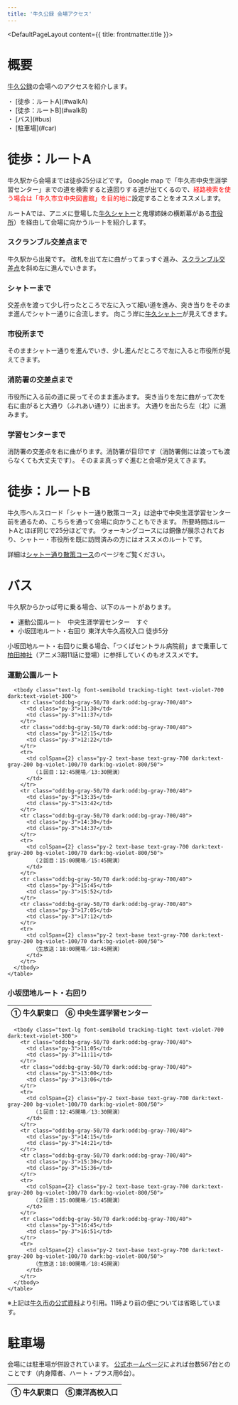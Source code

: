 ```yaml
---
title: '牛久公録 会場アクセス'
---
```


<DefaultPageLayout content={{ title: frontmatter.title }}>
<Prose>

# 概要
[牛久公録](/lovelive/public_recording)の会場へのアクセスを紹介します。


<div class="border border-gray-300 dark:border-gray-900 rounded-md bg-white dark:bg-gray-700 shadow-sm">
<div class="ml-2 space-y-1">
  <div class="flex items-start">
    <span class="text-gray-500 mr-1">・</span>
    <span>[徒歩：ルートA](#walkA)</span>
  </div>
  <div class="flex items-start">
    <span class="text-gray-500 mr-1">・</span>
    <span>[徒歩：ルートB](#walkB)</span>
  </div>
  <div class="flex items-start">
    <span class="text-gray-500 mr-1">・</span>
    <span>[バス](#bus)</span>
  </div>
  <div class="flex items-start">
    <span class="text-gray-500 mr-1">・</span>
    <span>[駐車場](#car)</span>
  </div>
</div>
</div>   

# 徒歩：ルートA <span id="walkA" />

牛久駅から会場までは徒歩25分ほどです。
Google map で「牛久市中央生涯学習センター」までの道を検索すると遠回りする道が出てくるので、<span style="color: red;">経路検索を使う場合は「牛久市立中央図書館」を目的地に</span>設定することをオススメします。

ルートAでは、アニメに登場した[牛久シャトー](/spot_note/chateau)と鬼塚姉妹の横断幕がある[市役所](/spot_note/city_hall)）を経由して会場に向かうルートを紹介します。

### スクランブル交差点まで
牛久駅から出発です。
改札を出て左に曲がってまっすぐ進み、[スクランブル交差点](/spot_note/scrumble)を斜め左に進んでいきます。

<LinkedImage
  basename="/nato_blooming/station_gate"
  caption="改札を出て左に曲がります"
/>

<LinkedImage
  basename="/nato_blooming/station-east"
  caption="牛久駅東口からまっすぐ進みます"
/>

<LinkedImage
  basename="/hamyu044/station-hiru"
  caption="駅東口の写真"
/>

<LinkedImage
  basename="/nato_blooming/ushiku_scramble_crossing"
  caption="スクランブル交差点を斜め左に進みます"
/>

### シャトーまで
交差点を渡って少し行ったところで左に入って細い道を進み、突き当りをそのまま進んでシャトー通りに合流します。
向こう岸に[牛久シャトー](/spot_note/chateau)が見えてきます。


<LinkedImage
  basename="/nato_blooming/scrumble-to_chateau"
  caption="ここで左の道に入ります"
/>

<LinkedImage
  basename="/nato_blooming/to_chateau_dori"
  caption="この交差点をまっすぐ進みます"
/>

<LinkedImage
  basename="/nato_blooming/chateau-west"
  caption="シャトーの看板が見えてきます"
/>

<LinkedImage
  basename="/nato_blooming/chateau-across_the_street"
  caption="シャトー本館"
/>

### 市役所まで
そのままシャトー通りを進んでいき、少し進んだところで左に入ると市役所が見えてきます。

<LinkedImage
  basename="/nato_blooming/to_city_hall"
  caption="ここで左に入ります"
/>

<LinkedImage
  basename="/nato_blooming/city_hall-front"
  caption="市役所の全景"
/>

<LinkedImage
  basename="/hamyu044/city_hall-sunny"
  caption="入口に鬼塚姉妹の横断幕が！"
/>

### 消防署の交差点まで
市役所に入る前の道に戻ってそのまま進みます。
突き当りを左に曲がって次を右に曲がると大通り（ふれあい通り）に出ます。
大通りを出たら左（北）に進みます。

<LinkedImage
  basename="/nato_blooming/city_hall-photo1"
  caption="ここで左に曲がります"
/>

<LinkedImage
  basename="/nato_blooming/city_hall-photo3"
  caption="ここで右に曲がると大通りが見えます"
/>

<LinkedImage
  basename="/nato_blooming/city_hall-photo3"
  caption="突き当りを左に進みます。"
/>

<LinkedImage
  basename="/nato_blooming/load2"
  caption="大通りを北に進みます。"
/>

### 学習センターまで
消防署の交差点を右に曲がります。消防署が目印です（消防署側には渡っても渡らなくても大丈夫です）。
そのまま真っすぐ進むと会場が見えてきます。

<LinkedImage
  basename="/nato_blooming/walk_walk9"
  caption="交差点を右に曲がります。"
/>

<LinkedImage
  basename="/nato_blooming/walk_walk5"
  caption="消防署のカッパがかわいい"
/>

<LinkedImage
  basename="/nato_blooming/load3"
  caption="こっちを進んでいきます"
/>

<LinkedImage
  basename="/nato_blooming/load3"
  caption="こっちを進んでいきます"
/>

<LinkedImage
  basename="/nato_blooming/library-overview"
  caption="右手に図書館が見えてきます。"
/>

<LinkedImage
  basename="/nato_blooming/central_center-overview"
  caption="中央生涯学習センターが見えてきます。"
/>

<LinkedImage
  basename="/nato_blooming/central_center-sign"
  caption="こっから文化ホールに入れます。"
/>

# 徒歩：ルートB <span id="walkA" />
牛久市ヘルスロード「シャトー通り散策コース」は途中で中央生涯学習センター前を通るため、こちらを通って会場に向かうこともできます。
所要時間はルートAとほぼ同じで25分ほどです。
ウォーキングコースには銅像が展示されており、シャトー・市役所を既に訪問済みの方にはオススメのルートです。

詳細は[シャトー通り散策コース](/course/chateau_walk)のページをご覧ください。

<LinkedImage
  basename="/nato_blooming/walk_sign2"
/>

# バス <span id="bus" />
牛久駅からかっぱ号に乗る場合、以下のルートがあります。

- 運動公園ルート　中央生涯学習センター　すぐ
- 小坂団地ルート・右回り 東洋大牛久高校入口 徒歩5分

小坂団地ルート・右回りに乗る場合、「つくばセントラル病院前」まで乗車して[柏田神社](/spot_note/kashiwada_shrine)（アニメ3期11話に登場）に参拝していくのもオススメです。

### 運動公園ルート

<div class="not-prose">
  <div class="mx-auto max-w-xl rounded-2xl border bg-white/60 dark:bg-gray-800/50 shadow-sm p-4 dark:border-gray-700">
    <table class="w-full text-center align-middle [font-variant-numeric:tabular-nums]">
      <thead>
        <tr class="text-base text-gray-600 dark:text-gray-300">
          <th class="py-2 font-semibold">① 牛久駅東口</th>
          <th class="py-2 font-semibold">⑥ 中央生涯学習センター</th>
        </tr>
      </thead>

      <tbody class="text-lg font-semibold tracking-tight text-violet-700 dark:text-violet-300">
        <tr class="odd:bg-gray-50/70 dark:odd:bg-gray-700/40">
          <td class="py-3">11:30</td>
          <td class="py-3">11:37</td>
        </tr>
        <tr class="odd:bg-gray-50/70 dark:odd:bg-gray-700/40">
          <td class="py-3">12:15</td>
          <td class="py-3">12:22</td>
        </tr>
        <tr>
          <td colSpan={2} class="py-2 text-base text-gray-700 dark:text-gray-200 bg-violet-100/70 dark:bg-violet-800/50">
            （１回目：12:45開場／13:30開演）
          </td>
        </tr>
        <tr class="odd:bg-gray-50/70 dark:odd:bg-gray-700/40">
          <td class="py-3">13:35</td>
          <td class="py-3">13:42</td>
        </tr>
        <tr class="odd:bg-gray-50/70 dark:odd:bg-gray-700/40">
          <td class="py-3">14:30</td>
          <td class="py-3">14:37</td>
        </tr>
        <tr>
          <td colSpan={2} class="py-2 text-base text-gray-700 dark:text-gray-200 bg-violet-100/70 dark:bg-violet-800/50">
            （２回目：15:00開場／15:45開演）
          </td>
        </tr>
        <tr class="odd:bg-gray-50/70 dark:odd:bg-gray-700/40">
          <td class="py-3">15:45</td>
          <td class="py-3">15:52</td>
        </tr>
        <tr class="odd:bg-gray-50/70 dark:odd:bg-gray-700/40">
          <td class="py-3">17:05</td>
          <td class="py-3">17:12</td>
        </tr>
        <tr>
          <td colSpan={2} class="py-2 text-base text-gray-700 dark:text-gray-200 bg-violet-100/70 dark:bg-violet-800/50">
            （生放送：18:00開場／18:45開演）
          </td>
        </tr>
      </tbody>
    </table>
  </div>
</div>

### 小坂団地ルート・右回り

<div class="not-prose">
  <div class="mx-auto max-w-xl rounded-2xl border bg-white/60 dark:bg-gray-800/50 shadow-sm p-4 dark:border-gray-700">
    <table class="w-full text-center align-middle [font-variant-numeric:tabular-nums]">
      <thead>
        <tr class="text-base text-gray-600 dark:text-gray-300">
          <th class="py-2 font-semibold">① 牛久駅東口</th>
          <th class="py-2 font-semibold">⑤東洋高校入口</th>
        </tr>
      </thead>

      <tbody class="text-lg font-semibold tracking-tight text-violet-700 dark:text-violet-300">
        <tr class="odd:bg-gray-50/70 dark:odd:bg-gray-700/40">
          <td class="py-3">11:05</td>
          <td class="py-3">11:11</td>
        </tr>
        <tr class="odd:bg-gray-50/70 dark:odd:bg-gray-700/40">
          <td class="py-3">13:00</td>
          <td class="py-3">13:06</td>
        </tr>
        <tr>
          <td colSpan={2} class="py-2 text-base text-gray-700 dark:text-gray-200 bg-violet-100/70 dark:bg-violet-800/50">
            （１回目：12:45開場／13:30開演）
          </td>
        </tr>
        <tr class="odd:bg-gray-50/70 dark:odd:bg-gray-700/40">
          <td class="py-3">14:15</td>
          <td class="py-3">14:21</td>
        </tr>
        <tr class="odd:bg-gray-50/70 dark:odd:bg-gray-700/40">
          <td class="py-3">15:30</td>
          <td class="py-3">15:36</td>
        </tr>
        <tr>
          <td colSpan={2} class="py-2 text-base text-gray-700 dark:text-gray-200 bg-violet-100/70 dark:bg-violet-800/50">
            （２回目：15:00開場／15:45開演）
          </td>
        </tr>
        <tr class="odd:bg-gray-50/70 dark:odd:bg-gray-700/40">
          <td class="py-3">16:45</td>
          <td class="py-3">16:51</td>
        </tr>
        <tr>
          <td colSpan={2} class="py-2 text-base text-gray-700 dark:text-gray-200 bg-violet-100/70 dark:bg-violet-800/50">
            （生放送：18:00開場／18:45開演）
          </td>
        </tr>
      </tbody>
    </table>
  </div>
</div>

※上記は[牛久市の公式資料](https://www.city.ushiku.lg.jp/data/doc/1742170875_doc_272_0.pdf)より引用。11時より前の便については省略しています。

# 駐車場 <span id="car" />
会場には駐車場が併設されています。
[公式ホームページ](https://www.city.ushiku.lg.jp/page/page000327.html)によれば台数567台とのことです（内身障者、ハート・プラス用6台）。

</Prose>
</DefaultPageLayout>


